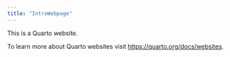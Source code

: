 ```yaml
---
title: "IntroWebpage"
---
```


This is a Quarto website.

To learn more about Quarto websites visit <https://quarto.org/docs/websites>.

